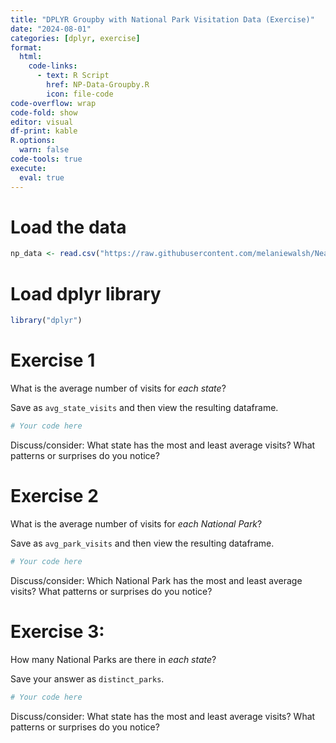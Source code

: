 ```yaml
---
title: "DPLYR Groupby with National Park Visitation Data (Exercise)"
date: "2024-08-01"
categories: [dplyr, exercise]
format: 
  html: 
    code-links:
      - text: R Script
        href: NP-Data-Groupby.R
        icon: file-code
code-overflow: wrap
code-fold: show
editor: visual
df-print: kable
R.options:
  warn: false
code-tools: true
execute:
  eval: true
---
```

# Load the data

```r
np_data <- read.csv("https://raw.githubusercontent.com/melaniewalsh/Neat-Datasets/main/1979-2020-National-Park-Visits-By-State.csv", stringsAsFactors = FALSE)
```

# Load dplyr library
```r
library("dplyr")
```
# Exercise 1

What is the average number of visits for *each state*?

Save as `avg_state_visits` and then view the resulting dataframe.

```r
# Your code here
```

Discuss/consider: What state has the most and least average visits? What patterns or surprises do you notice?

# Exercise 2
What is the average number of visits for *each National Park*?

Save as `avg_park_visits` and then view the resulting dataframe.

```r
# Your code here
```

Discuss/consider: Which National Park has the most and least average visits? What patterns or surprises do you notice?

# Exercise 3: 
How many National Parks are there in *each state*?

Save your answer as `distinct_parks`.

```r
# Your code here
```

Discuss/consider: What state has the most and least average visits? What patterns or surprises do you notice?

